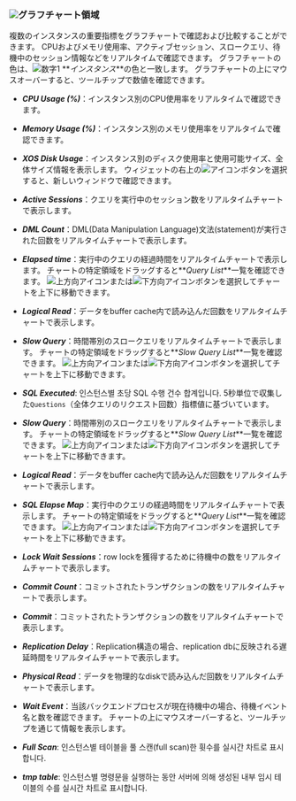 ### ![](/img/number-02.png)グラフチャート領域

複数のインスタンスの重要指標をグラフチャートで確認および比較することができます。 CPUおよびメモリ使用率、アクティブセッション、スロークエリ、待機中のセッション情報などをリアルタイムで確認できます。 グラフチャートの色は、![数字1](/img/number-01.png) **_インスタンス_**の色と一致します。 グラフチャートの上にマウスオーバーすると、ツールチップで数値を確認できます。

-   **_CPU Usage (%)_**：インスタンス別のCPU使用率をリアルタイムで確認できます。

-   **_Memory Usage (%)_**：インスタンス別のメモリ使用率をリアルタイムで確認できます。

-   **_XOS Disk Usage_**：インスタンス別のディスク使用率と使用可能サイズ、全体サイズ情報を表示します。 ウィジェットの右上の![アイコン](/img/ico-expander.svg)ボタンを選択すると、新しいウィンドウで確認できます。

-   **_Active Sessions_**：クエリを実行中のセッション数をリアルタイムチャートで表示します。

<InDoc product='postgresql'>

-   **_DML Count_**：DML(Data Manipulation Language)文法(statement)が実行された回数をリアルタイムチャートで表示します。

-   **_Elapsed time_**：実行中のクエリの経過時間をリアルタイムチャートで表示します。 チャートの特定領域をドラッグすると**_Query List_**一覧を確認できます。 ![上方向アイコン](/img/up-arrow.svg)または![下方向アイコン](/img/down-arrow.svg)ボタンを選択してチャートを上下に移動できます。

-   **_Logical Read_**：データをbuffer cache内で読み込んだ回数をリアルタイムチャートで表示します。

-   **_Slow Query_**：時間帯別のスロークエリをリアルタイムチャートで表示します。 チャートの特定領域をドラッグすると**_Slow Query List_**一覧を確認できます。 ![上方向アイコン](/img/up-arrow.svg)または![下方向アイコン](/img/down-arrow.svg)ボタンを選択してチャートを上下に移動できます。

</InDoc>

<InDoc product='mysql'>

-   **_SQL Executed_**: 인스턴스별 초당 SQL 수행 건수 합계입니다. 5秒単位で収集した`Questions`（全体クエリのリクエスト回数）指標値に基づいています。

-   **_Slow Query_**：時間帯別のスロークエリをリアルタイムチャートで表示します。 チャートの特定領域をドラッグすると**_Slow Query List_**一覧を確認できます。 ![上方向アイコン](/img/up-arrow.svg)または![下方向アイコン](/img/down-arrow.svg)ボタンを選択してチャートを上下に移動できます。

-   **_Logical Read_**：データをbuffer cache内で読み込んだ回数をリアルタイムチャートで表示します。

-   **_SQL Elapse Map_**：実行中のクエリの経過時間をリアルタイムチャートで表示します。 チャートの特定領域をドラッグすると**_Query List_**一覧を確認できます。 ![上方向アイコン](/img/up-arrow.svg)または![下方向アイコン](/img/down-arrow.svg)ボタンを選択してチャートを上下に移動できます。

</InDoc>

-   **_Lock Wait Sessions_**：row lockを獲得するために待機中の数をリアルタイムチャートで表示します。

<InDoc product='postgresql'>

-   **_Commit Count_**：コミットされたトランザクションの数をリアルタイムチャートで表示します。

</InDoc>

<InDoc product='mysql'>

-   **_Commit_**：コミットされたトランザクションの数をリアルタイムチャートで表示します。

</InDoc>

-   **_Replication Delay_**：Replication構造の場合、replication dbに反映される遅延時間をリアルタイムチャートで表示します。

-   **_Physical Read_**：データを物理的なdiskで読み込んだ回数をリアルタイムチャートで表示します。

<InDoc product='postgresql'>

-   **_Wait Event_**：当該バックエンドプロセスが現在待機中の場合、待機イベント名と数を確認できます。 チャートの上にマウスオーバーすると、ツールチップを通じて情報を表示します。

</InDoc>

<InDoc product='mysql'>

-   **_Full Scan_**: 인스턴스별 테이블을 풀 스캔(full scan)한 휫수를 실시간 차트로 표시합니다.

-   **_tmp table_**: 인스턴스별 명령문을 실행하는 동안 서버에 의해 생성된 내부 임시 테이블의 수를 실시간 차트로 표시합니다.

</InDoc>
